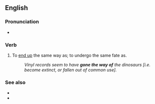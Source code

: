 ==English==

===Pronunciation===
* {{audio|en|en-au-go the way of.ogg|Audio (AU)}}

===Verb===
{{en-verb|goes the way of|going the way of|went the way of|gone the way of}}

# {{lb|en|idiomatic}} To [[end up]] the same way as; to undergo the same fate as.
#: ''Vinyl records seem to have '''gone the way of''' the dinosaurs [i.e. become extinct, or fallen out of common use].''

===See also===
* {{l|en|go the way of the dinosaurs}}
* {{l|en|go the way of the dodo}}